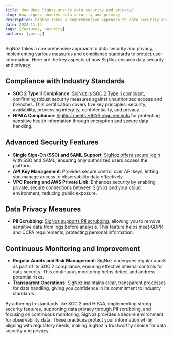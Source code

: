 ```yaml
---
title: How does SigNoz ensure data security and privacy?
slug: how-signoz-ensures-data-security-and-privacy
description: SigNoz takes a comprehensive approach to data security and privacy, implementing various measures and compliance standards to protect user information. Here are the key aspects of how SigNoz ensures data security and privacy.
date: 2024-11-14
tags: [features, security]
authors: [yuvraj]
---
```


SigNoz takes a comprehensive approach to data security and privacy, implementing various measures and compliance standards to protect user information. Here are the key aspects of how SigNoz ensures data security and privacy:

## Compliance with Industry Standards

- **SOC 2 Type II Compliance**: [SigNoz is SOC 2 Type II compliant](https://signoz.io/blog/signoz-is-soc2-type2-and-hipaa-compliant/), confirming robust security measures against unauthorized access and breaches. This certification covers five key principles: security, availability, processing integrity, confidentiality, and privacy.
- **HIPAA Compliance**: [SigNoz meets HIPAA requirements](https://signoz.io/blog/signoz-is-soc2-type2-and-hipaa-compliant/) for protecting sensitive health information through encryption and secure data handling.

## Advanced Security Features

- **Single Sign-On (SSO) and SAML Support**: [SigNoz offers secure login](https://signoz.io/security/) with SSO and SAML, ensuring only authorized users access the platform.
- **API Key Management**: Provides secure control over API keys, letting you manage access to observability data effectively.
- **VPC Peering and AWS Private Link**: Enhances security by enabling private, secure connections between SigNoz and your cloud environment, reducing public exposure.

## Data Privacy Measures

- **PII Scrubbing**: [SigNoz supports PII scrubbing](https://signoz.io/docs/logs-management/guides/pii-scrubbing/), allowing you to remove sensitive data from logs before analysis. This feature helps meet GDPR and CCPA requirements, protecting personal information.

## Continuous Monitoring and Improvement

- **Regular Audits and Risk Management**: SigNoz undergoes regular audits as part of its SOC 2 compliance, ensuring effective internal controls for data security. This continuous monitoring helps detect and address potential risks.
- **Transparent Operations**: SigNoz maintains clear, transparent processes for data handling, giving you confidence in its commitment to industry standards.

By adhering to standards like SOC 2 and HIPAA, implementing strong security features, supporting data privacy through PII scrubbing, and focusing on continuous monitoring, SigNoz provides a secure environment for observability data. These practices protect your information while aligning with regulatory needs, making SigNoz a trustworthy choice for data security and privacy.